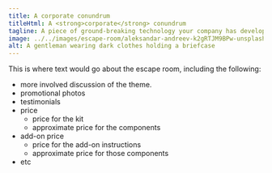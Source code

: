 ```yaml
---
title: A corporate conundrum
titleHtml: A <strong>corporate</strong> conundrum
tagline: A piece of ground-breaking technology your company has developed is missing. You've received a tip on how to retrieve it.
image: ../../images/escape-room/aleksandar-andreev-k2gRTJM9BPw-unsplash.jpg
alt: A gentleman wearing dark clothes holding a briefcase
---
```


This is where text would go about the escape room, including the following:
* more involved discussion of the theme.
* promotional photos
* testimonials
* price
    * price for the kit
    * approximate price for the components
* add-on price
    * price for the add-on instructions
    * approximate price for those components
* etc